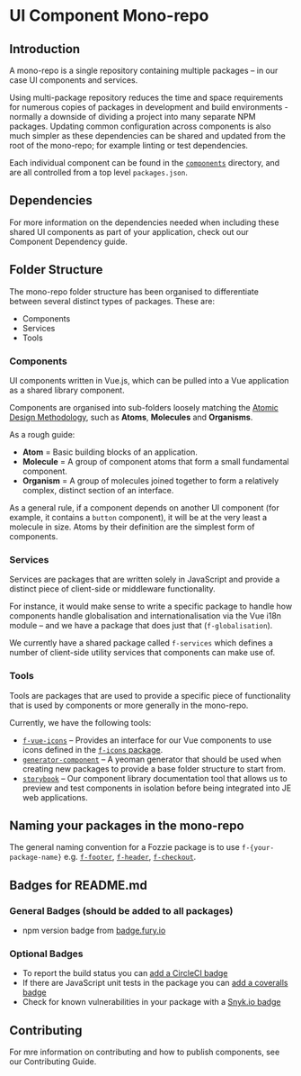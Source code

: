
<Meta title="Documentation/Getting Started/Intro"/>

# UI Component Mono-repo

## Introduction

A mono-repo is a single repository containing multiple packages – in our case UI components and services.

Using multi-package repository reduces the time and space requirements for numerous copies of packages in development and build environments - normally a downside of dividing a project into many separate NPM packages. Updating common configuration across components is also much simpler as these dependencies can be shared and updated from the root of the mono-repo; for example linting or test dependencies.

Each individual component can be found in the [`components`](https://github.com/justeat/fozzie-components/tree/master/packages/components) directory, and are all controlled from a top level `packages.json`.

## Dependencies

For more information on the dependencies needed when including these shared UI components as part of your application, check out our <LinkTo kind="Documentation/Setup Guides/Dependencies" story="page">Component Dependency guide</LinkTo>.

## Folder Structure

The mono-repo folder structure has been organised to differentiate between several distinct types of packages. These are:

- Components
- Services
- Tools

### Components

UI components written in Vue.js, which can be pulled into a Vue application as a shared library component.

Components are organised into sub-folders loosely matching the [Atomic Design Methodology](https://bradfrost.com/blog/post/atomic-web-design/), such as **Atoms**, **Molecules** and **Organisms**.

As a rough guide:
- **Atom** = Basic building blocks of an application.
- **Molecule** = A group of component atoms that form a small fundamental component.
- **Organism** = A group of molecules joined together to form a relatively complex, distinct section of an interface.

As a general rule, if a component depends on another UI component (for example, it contains a `button` component), it will be at the very least a molecule in size. Atoms by their definition are the simplest form of components.

### Services

Services are packages that are written solely in JavaScript and provide a distinct piece of client-side or middleware functionality.

For instance, it would make sense to write a specific package to handle how components handle globalisation and internationalisation via the Vue i18n module – and we have a package that does just that (`f-globalisation`).

We currently have a shared package called `f-services` which defines a number of client-side utility services that components can make use of.

### Tools

Tools are packages that are used to provide a specific piece of functionality that is used by components or more generally in the mono-repo.

Currently, we have the following tools:

- [`f-vue-icons`](https://github.com/justeat/fozzie-components/tree/master/packages/tools/f-vue-icons) – Provides an interface for our Vue components to use icons defined in  the [`f-icons` package](https://github.com/justeat/f-icons).
- [`generator-component`](https://github.com/justeat/fozzie-components/tree/master/packages/tools/generator-component) – A yeoman generator that should be used when creating new packages to provide a base folder structure to start from.
- [`storybook`](https://github.com/justeat/fozzie-components/tree/master/packages/tools/storybook) – Our component library documentation tool that allows us to preview and test components in isolation before being integrated into JE web applications.

## Naming your packages in the mono-repo

The general naming convention for a Fozzie package is to use `f-{your-package-name}` e.g. [`f-footer`](https://github.com/justeat/fozzie-components/tree/master/packages/components/organisms/f-footer), [`f-header`](https://github.com/justeat/fozzie-components/tree/master/packages/components/organisms/f-header), [`f-checkout`](https://github.com/justeat/fozzie-components/tree/master/packages/components/organisms/f-checkout).

## Badges for README.md

### General Badges (should be added to all packages)

* npm version badge from [badge.fury.io](https://badge.fury.io/)

### Optional Badges

* To report the build status you can [add a CircleCI badge](https://circleci.com/gh/justeat/workflows/fozzie-components)
* If there are JavaScript unit tests in the package you can [add a coveralls badge](https://coveralls.io/github/justeat/)
* Check for known vulnerabilities in your package with a [Snyk.io badge](https://snyk.io/test/)

## Contributing

For mre information on contributing and how to publish components, <LinkTo kind="Documentation/Getting Started/Contributing" story="page">see our Contributing Guide</LinkTo>.
